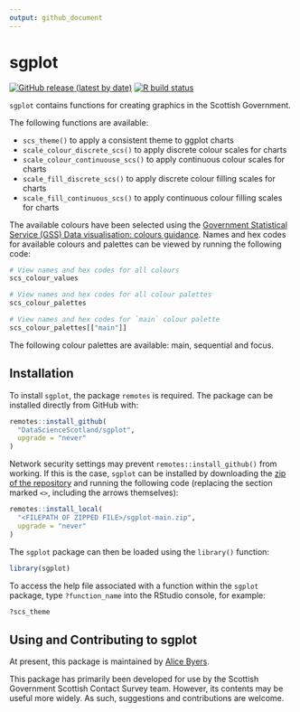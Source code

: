```yaml
---
output: github_document
---
```


<!-- README.md is generated from README.Rmd. Please edit that file -->

# sgplot

[![GitHub release (latest by date)](https://img.shields.io/github/v/release/DataScienceScotland/sgplot)](https://github.com/DataScienceScotland/sgplot/releases/latest)
[![R build status](https://github.com/DataScienceScotland/sgplot/workflows/R-CMD-check/badge.svg)](https://github.com/DataScienceScotland/sgplot/actions)

`sgplot` contains functions for creating graphics in the Scottish Government. 

The following functions are available:

- `scs_theme()` to apply a consistent theme to ggplot charts
- `scale_colour_discrete_scs()` to apply discrete colour scales for charts
- `scale_colour_continuouse_scs()` to apply continuous colour scales for charts
- `scale_fill_discrete_scs()` to apply discrete colour filling scales for charts
- `scale_fill_continuous_scs()` to apply continuous colour filling scales for charts

The available colours have been selected using the [Government Statistical Service (GSS) Data visualisation: colours guidance](https://gss.civilservice.gov.uk/policy-store/data-visualisation-colours-in-charts/). Names and hex codes for available colours and palettes can be viewed by running the following code:

```r
# View names and hex codes for all colours
scs_colour_values

# View names and hex codes for all colour palettes
scs_colour_palettes

# View names and hex codes for `main` colour palette
scs_colour_palettes[["main"]]
```

The following colour palettes are available: main, sequential and focus.


## Installation

To install `sgplot`, the package `remotes` is required. The package can be installed directly from GitHub with:

```r
remotes::install_github(
  "DataScienceScotland/sgplot",
  upgrade = "never"
)
```

Network security settings may prevent `remotes::install_github()` from working. If this is the case, `sgplot` can be installed by downloading the [zip of the repository](https://github.com/DataScienceScotland/sgplot/archive/main.zip) and running the following code (replacing the section marked `<>`, including the arrows themselves):

```r
remotes::install_local(
  "<FILEPATH OF ZIPPED FILE>/sgplot-main.zip",
  upgrade = "never"
)
```

The `sgplot` package can then be loaded using the `library()` function:

```r
library(sgplot)
```

To access the help file associated with a function within the `sgplot` package, type `?function_name` into the RStudio console, for example:

```r
?scs_theme
```


## Using and Contributing to sgplot

At present, this package is maintained by [Alice Byers](https://github.com/alicebyers5).

This package has primarily been developed for use by the Scottish Government Scottish Contact Survey team. However, its contents may be useful more widely. As such, suggestions and contributions are welcome.
